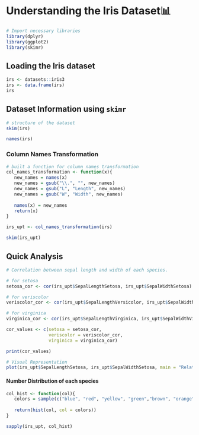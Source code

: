 # Understanding the Iris Dataset📊

```r
# Import necessary libraries
library(dplyr)
library(ggplot2)
library(skimr)
```

## Loading the Iris dataset

```r
irs <- datasets::iris3
irs <- data.frame(irs)
irs
```

## Dataset Information using `skimr`

```r
# structure of the dataset
skim(irs)
```

```r
names(irs)
```

### Column Names Transformation

```r
# built a function for column names transformation
col_names_transformation <- function(x){
   new_names = names(x)
   new_names = gsub("\\.", "", new_names)
   new_names = gsub("L", "Length", new_names)
   new_names = gsub("W", "Width", new_names)
   
   names(x) = new_names
   return(x)
}

irs_upt <- col_names_transformation(irs)
```

```r
skim(irs_upt)
```

## Quick Analysis

```r
# Correlation between sepal length and width of each species.

# for setosa
setosa_cor <- cor(irs_upt$SepalLengthSetosa, irs_upt$SepalWidthSetosa)

# for veriscolor 
veriscolor_cor <- cor(irs_upt$SepalLengthVersicolor, irs_upt$SepalWidthVersicolor)

# for virginica
virginica_cor <- cor(irs_upt$SepalLengthVirginica, irs_upt$SepalWidthVirginica)

cor_values <- c(setosa = setosa_cor,
                veriscolor = veriscolor_cor,
                virginica = virginica_cor)

print(cor_values)
```

```r
# Visual Representation
plot(irs_upt$SepalLengthSetosa, irs_upt$SepalWidthSetosa, main = "Relationship betwen sepal length and  width of the setosa species", xlab = "Sepal Length", ylab = "Sepal Width", pch = 20, col = "blue")
```

#### Number Distribution of each species

```r
col_hist <- function(col){
   colors = sample(c("blue", "red", "yellow", "green","brown", "orange"), replace = TRUE, size = 1)
   
   return(hist(col, col = colors))
}

sapply(irs_upt, col_hist)
```
